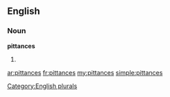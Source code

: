 ==English==

===Noun===
'''pittances'''

# {{plural of|[[pittance]]}}

[[Category:English plurals]]

[[ar:pittances]]
[[fr:pittances]]
[[my:pittances]]
[[simple:pittances]]